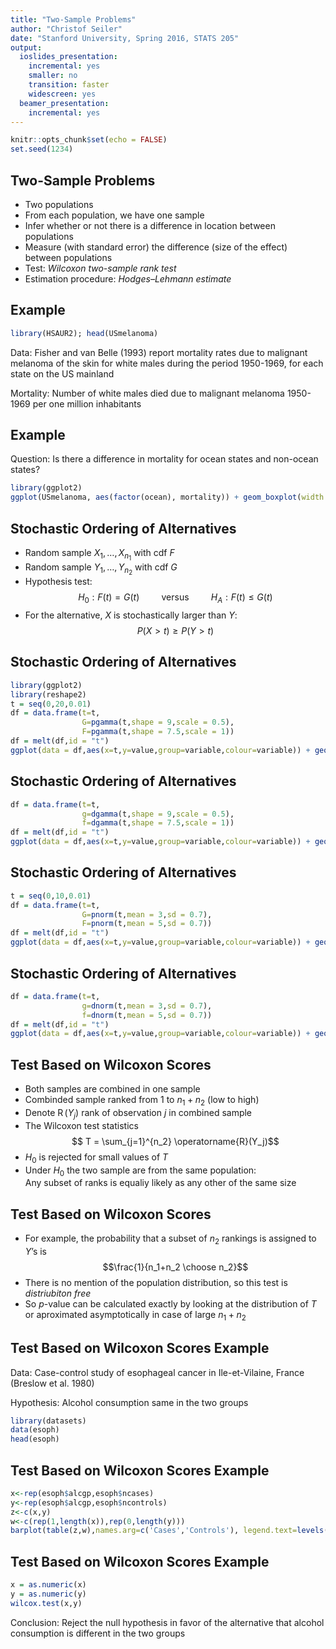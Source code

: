 ```yaml
---
title: "Two-Sample Problems"
author: "Christof Seiler"
date: "Stanford University, Spring 2016, STATS 205"
output:
  ioslides_presentation:
    incremental: yes
    smaller: no
    transition: faster
    widescreen: yes
  beamer_presentation:
    incremental: yes
---
```


```r
knitr::opts_chunk$set(echo = FALSE)
set.seed(1234)
```

## Two-Sample Problems

* Two populations
* From each population, we have one sample
* Infer whether or not there is a difference in location between populations
* Measure (with standard error) the difference (size of the effect) between populations
* Test: *Wilcoxon two-sample rank test*
* Estimation procedure: *Hodges–Lehmann estimate*

## Example

```r
library(HSAUR2); head(USmelanoma)
```

Data: Fisher and van Belle (1993) report mortality rates due to malignant melanoma of the skin for white males during the period 1950-1969, for each state on the US mainland

Mortality: Number of white males died due to malignant melanoma 1950-1969 per one million inhabitants

## Example

Question: Is there a difference in mortality for ocean states and non-ocean states?

```r
library(ggplot2)
ggplot(USmelanoma, aes(factor(ocean), mortality)) + geom_boxplot(width = 0.3)
```

## Stochastic Ordering of Alternatives

* Random sample $X_1,\dots,X_{n_1}$ with cdf $F$
* Random sample $Y_1,\dots,Y_{n_2}$ with cdf $G$
* Hypothesis test: $$H_0: F(t) = G(t) \hspace{1cm} \text{versus} \hspace{1cm} H_A: F(t) \le G(t)$$
* For the alternative, $X$ is stochastically larger than $Y$: $$P(X > t) \ge P(Y > t)$$

## Stochastic Ordering of Alternatives

```r
library(ggplot2)
library(reshape2)
t = seq(0,20,0.01)
df = data.frame(t=t,
                G=pgamma(t,shape = 9,scale = 0.5),
                F=pgamma(t,shape = 7.5,scale = 1))
df = melt(df,id = "t")
ggplot(data = df,aes(x=t,y=value,group=variable,colour=variable)) + geom_line(size=1)
```

## Stochastic Ordering of Alternatives

```r
df = data.frame(t=t,
                g=dgamma(t,shape = 9,scale = 0.5),
                f=dgamma(t,shape = 7.5,scale = 1))
df = melt(df,id = "t")
ggplot(data = df,aes(x=t,y=value,group=variable,colour=variable)) + geom_line(size=1)
```

## Stochastic Ordering of Alternatives

```r
t = seq(0,10,0.01)
df = data.frame(t=t,
                G=pnorm(t,mean = 3,sd = 0.7),
                F=pnorm(t,mean = 5,sd = 0.7))
df = melt(df,id = "t")
ggplot(data = df,aes(x=t,y=value,group=variable,colour=variable)) + geom_line(size=1)
```

## Stochastic Ordering of Alternatives

```r
df = data.frame(t=t,
                g=dnorm(t,mean = 3,sd = 0.7),
                f=dnorm(t,mean = 5,sd = 0.7))
df = melt(df,id = "t")
ggplot(data = df,aes(x=t,y=value,group=variable,colour=variable)) + geom_line(size=1)
```

## Test Based on Wilcoxon Scores

* Both samples are combined in one sample
* Combinded sample ranked from $1$ to $n_1+n_2$ (low to high)
* Denote $\operatorname{R}(Y_j)$ rank of observation $j$ in combined sample
* The Wilcoxon test statistics
$$ T = \sum_{j=1}^{n_2} \operatorname{R}(Y_j)$$
* $H_0$ is rejected for small values of $T$
* Under $H_0$ the two sample are from the same population:  
Any subset of ranks is equaliy likely as any other of the same size

## Test Based on Wilcoxon Scores

* For example, the probability that a subset of $n_2$ rankings is assigned to $Y$'s is $$\frac{1}{n_1+n_2 \choose n_2}$$
* There is no mention of the population distribution, so this test is *distriubiton free*
* So $p$-value can be calculated exactly by looking at the distribution of $T$ or aproximated asymptotically in case of large $n_1+n_2$

## Test Based on Wilcoxon Scores Example

Data: Case-control study of esophageal cancer in Ile-et-Vilaine, France (Breslow et al. 1980)

Hypothesis: Alcohol consumption same in the two groups

```r
library(datasets)
data(esoph)
head(esoph)
```

## Test Based on Wilcoxon Scores Example

```r
x<-rep(esoph$alcgp,esoph$ncases)
y<-rep(esoph$alcgp,esoph$ncontrols)
z<-c(x,y)
w<-c(rep(1,length(x)),rep(0,length(y)))
barplot(table(z,w),names.arg=c('Cases','Controls'), legend.text=levels(esoph$alcgp))
```

## Test Based on Wilcoxon Scores Example

```r
x = as.numeric(x)
y = as.numeric(y)
wilcox.test(x,y)
```

Conclusion: Reject the null hypothesis in favor of the alternative that alcohol consumption is different in the two groups

